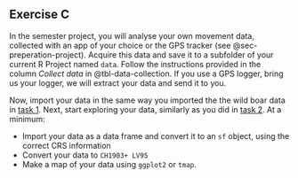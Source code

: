 ## Exercise C


In the semester project, you will analyse your own movement data, collected with an app of your choice or the GPS tracker (see @sec-preperation-project). Acquire this data and save it to a subfolder of your current R Project named `data`. Follow the instructions provided in the column *Collect data* in @tbl-data-collection. If you use a GPS logger, bring us your logger, we will extract your data and send it to you.

Now, import your data in the same way you imported the the wild boar data in [task 1](#sec-w2a-task1). Next, start exploring your data, similarly as you did in [task 2](sec-w2a-task2). At a minimum:

- Import your data as a data frame and convert it to an `sf` object, using the correct CRS information
- Convert your data to `CH1903+ LV95`
- Make a map of your data using `ggplot2` or `tmap`.


